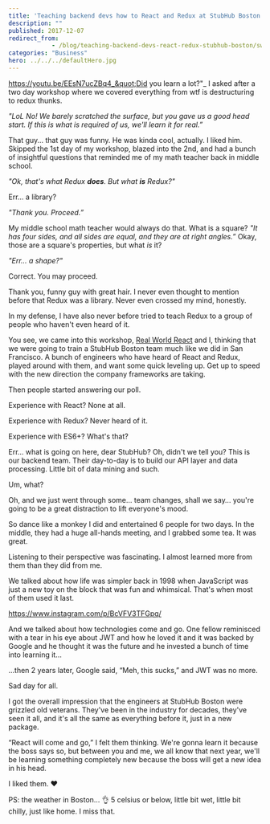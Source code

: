 ```yaml
---
title: 'Teaching backend devs how to React and Redux at StubHub Boston'
description: ""
published: 2017-12-07
redirect_from: 
            - /blog/teaching-backend-devs-react-redux-stubhub-boston/swizec/7952
categories: "Business"
hero: ../../../defaultHero.jpg
---
```

https://youtu.be/EEsN7ucZBq4_&quot;Did you learn a lot?&quot;\_ I asked after a two day workshop where we covered everything from wtf is destructuring to redux thunks.

_&quot;LoL No! We barely scratched the surface, but you gave us a good head start. If this is what is required of us, we&#x27;ll learn it for real.”_

That guy… that guy was funny. He was kinda cool, actually. I liked him. Skipped the 1st day of my workshop, blazed into the 2nd, and had a bunch of insightful questions that reminded me of my math teacher back in middle school.

_&quot;Ok, that&#x27;s what Redux **does**. But what **is** Redux?&quot;_

Err… a library?

_&quot;Thank you. Proceed.”_

My middle school math teacher would always do that. What is a square? _&quot;It has four sides, and all sides are equal, and they are at right angles.”_ Okay, those are a square&#x27;s properties, but what _is_ it?

_&quot;Err… a shape?&quot;_

Correct. You may proceed.

Thank you, funny guy with great hair. I never even thought to mention before that Redux was a library. Never even crossed my mind, honestly.

In my defense, I have also never before tried to teach Redux to a group of people who haven&#x27;t even heard of it.

You see, we came into this workshop, [Real World React](https://www.meetup.com/Real-World-React/) and I, thinking that we were going to train a StubHub Boston team much like we did in San Francisco. A bunch of engineers who have heard of React and Redux, played around with them, and want some quick leveling up. Get up to speed with the new direction the company frameworks are taking.

Then people started answering our poll.

Experience with React? None at all.

Experience with Redux? Never heard of it.

Experience with ES6+? What&#x27;s that?

Err… what is going on here, dear StubHub? Oh, didn&#x27;t we tell you? This is our backend team. Their day-to-day is to build our API layer and data processing. Little bit of data mining and such.

Um, what?

Oh, and we just went through some… team changes, shall we say… you&#x27;re going to be a great distraction to lift everyone&#x27;s mood.

So dance like a monkey I did and entertained 6 people for two days. In the middle, they had a huge all-hands meeting, and I grabbed some tea. It was great.

Listening to their perspective was fascinating. I almost learned more from them than they did from me.

We talked about how life was simpler back in 1998 when JavaScript was just a new toy on the block that was fun and whimsical. That&#x27;s when most of them used it last.

https://www.instagram.com/p/BcVFV3TFGpq/

And we talked about how technologies come and go. One fellow reminisced with a tear in his eye about JWT and how he loved it and it was backed by Google and he thought it was the future and he invested a bunch of time into learning it…

…then 2 years later, Google said, “Meh, this sucks,” and JWT was no more.

Sad day for all.

I got the overall impression that the engineers at StubHub Boston were grizzled old veterans. They&#x27;ve been in the industry for decades, they&#x27;ve seen it all, and it&#x27;s all the same as everything before it, just in a new package.

“React will come and go,” I felt them thinking. We&#x27;re gonna learn it because the boss says so, but between you and me, we all know that next year, we&#x27;ll be learning something completely new because the boss will get a new idea in his head.

I liked them. ❤️

PS: the weather in Boston… 👌 5 celsius or below, little bit wet, little bit chilly, just like home. I miss that.
